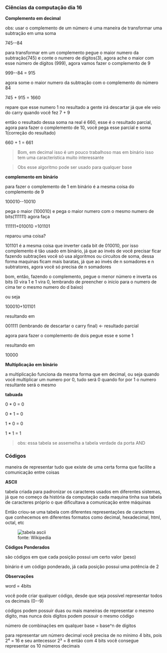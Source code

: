 




### Ciências da computação dia 16

**Complemento em decimal**

obs: usar o complemento de um número é uma maneira de transformar uma
subtração em uma soma

745--84

para transformar em um complemento pegue o maior numero da
subtração(745) e conte o numero de dígitos(3), agora ache o maior com
esse número de dígitos (999), agora vamos fazer o complemento de 9

999--84 = 915

agora some o maior numero da subtração com o complemento do número 84

745 + 915 = 1660

repare que esse numero 1 no resultado a gente irá descartar já que ele
veio do carry quando você fez 7 + 9

então o resultado dessa soma na real é 660, esse é o resultado parcial,
agora para fazer o complemento de 10, você pega esse parcial e soma
1(correção do resultado)

660 + 1 = 661

> Bom, em decimal isso é um pouco trabalhoso mas em binário isso tem uma
> característica muito interessante

> Obs esse algoritmo pode ser usado para qualquer base








**complemento em binário**

para fazer o complemento de 1 em binário é a mesma coisa do complemento
de 9

100010--10010

pega o maior (100010) e pega o maior numero com o mesmo numero de
bits(111111) agora faça

111111+010010 =101101

reparou uma coisa?

101101 é a mesma coisa que inverter cada bit de 010010, por isso
complemento é tão usado em binário, já que ao invés de você precisar
ficar fazendo subtrações você só usa algoritmos ou circuitos de soma,
dessa forma maquinas ficam mais baratas, já que ao invés de n somadores
e n subtratores, agora você só precisa de n somadores

bom, então, fazendo o complemento, pegue o menor número e inverta os
bits (0 vira 1 e 1 vira 0, lembrando de preencher o inicio para o numero
de cima ter o mesmo numero do d baixo)

ou seja

100010+101101

resultando em

001111 (lembrando de descartar o carry final) ← resultado parcial

agora para fazer o complemento de dois pegue esse e some 1

resultando em

10000








**Multiplicação em binário**

a multiplicação funciona da mesma forma que em decimal, ou seja quando
você multiplicar um numero por 0, tudo será 0 quando for por 1 o numero
resultante será o mesmo

**tabuada**

0 \* 0 = 0

0 \* 1 = 0

1 \* 0 = 0

1 \* 1 = 1

> obs: essa tabela se assemelha a tabela verdade da porta AND








### Códigos

maneira de representar tudo que existe de uma certa forma que facilite a
comunicação entre coisas

**ASCII**

tabela criada para padronizar os caracteres usados em diferentes
sistemas, já que no começo da história da computação cada maquina tinha
sua tabela de caracteres próprio o que dificultava a comunicação entre
máquinas

Então criou-se uma tabela com diferentes representações de caracteres
que conhecemos em diferentes formatos como decimal, hexadecimal, html,
octal, etc

<figure>
<img
src="https://cdn-images-1.medium.com/max/800/1*4UPpHXjuwnHkdJWyD9F3rA.png"
alt="tabela ascii" />
<figcaption>fonte: Wikipedia</figcaption>
</figure>

**Códigos Ponderados**

são códigos em que cada posição possui um certo valor (peso)

binário é um código ponderado, já cada posição possui uma potência de 2








**Observações**

word = 4bits

você pode criar qualquer código, desde que seja possível representar
todos os decimais (0--9)

códigos podem possuir duas ou mais maneiras de representar o mesmo
digito, mas nunca dois dígitos podem possuir o mesmo código

número de combinações em qualquer base = base\^n de dígitos

para representar um número decimal você precisa de no mínimo 4 bits,
pois 2⁴ = 16 e seu antecessor 2³ = 8 então com 4 bits você consegue
representar os 10 números decimais


